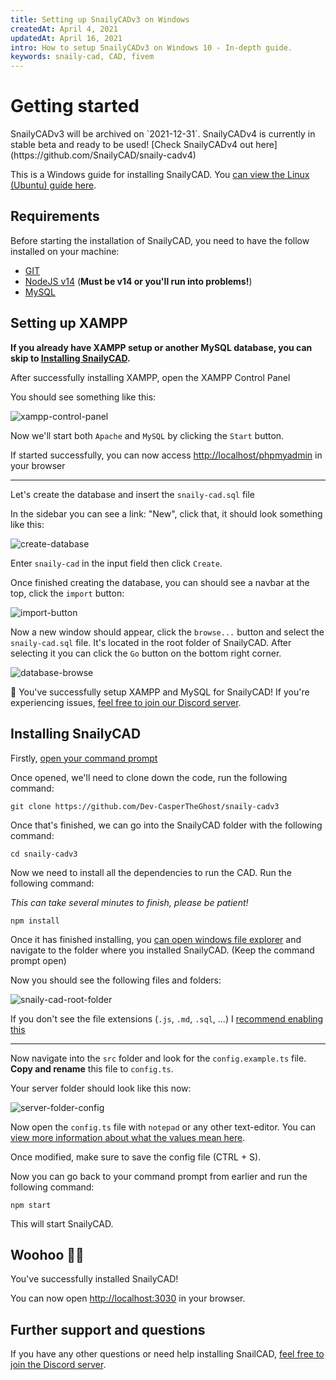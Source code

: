 ```yaml
---
title: Setting up SnailyCADv3 on Windows
createdAt: April 4, 2021
updatedAt: April 16, 2021
intro: How to setup SnailyCADv3 on Windows 10 - In-depth guide.
keywords: snaily-cad, CAD, fivem
---
```



# Getting started

<Info color="#F59E0B" title="Deprecation warning">
  SnailyCADv3 will be archived on `2021-12-31`. SnailyCADv4 is currently in stable beta and ready to
  be used! [Check SnailyCADv4 out here](https://github.com/SnailyCAD/snaily-cadv4)
</Info>


This is a Windows guide for installing SnailyCAD. You [can view the Linux (Ubuntu) guide here](/blog/setting-up-snailycad-linux).

## Requirements

Before starting the installation of SnailyCAD, you need to have the follow installed on your machine:

- [GIT](https://git-scm.com/downloads)
- [NodeJS v14](https://nodejs.org) (**Must be v14 or you'll run into problems!**)
- [MySQL](https://www.apachefriends.org/download.html)

## Setting up XAMPP

**If you already have XAMPP setup or another MySQL database, you can skip to [Installing SnailyCAD](#installing-snailycad).**

After successfully installing XAMPP, open the XAMPP Control Panel

You should see something like this:

<Image
  width={1333}
  height={684}
  src="/blog/xampp-control-panel.png"
  alt="xampp-control-panel"
  placeholder="blur"
  blurDataURL={XamppControlPanel}
/>

Now we'll start both `Apache` and `MySQL` by clicking the `Start` button.

If started successfully, you can now access [http://localhost/phpmyadmin](http://localhost/phpmyadmin) in your browser

---

Let's create the database and insert the `snaily-cad.sql` file

In the sidebar you can see a link: "New", click that, it should look something like this:

<Image
  width={847}
  height={469}
  alt="create-database"
  src="/blog/create-database.png"
  placeholder="blur"
  blurDataURL={CreateDB}
/>

Enter `snaily-cad` in the input field then click `Create`.

Once finished creating the database, you can should see a navbar at the top, click the `import` button:

<Image
  width={1587}
  height={83}
  alt="import-button"
  src="/blog/import-button.png"
  placeholder="blur"
  blurDataURL={ImportButton}
/>

Now a new window should appear, click the `browse...` button and select the `snaily-cad.sql` file. It's located in the root folder of SnailyCAD. After selecting it you can click the `Go` button on the bottom right corner.

<Image
  width={1135}
  height={376}
  src="/blog/database-browse.png"
  alt="database-browse"
  placeholder="blur"
  blurDataURL={DatabaseBrowse}
/>

🎉 You've successfully setup XAMPP and MySQL for SnailyCAD! If you're experiencing issues, [feel free
to join our Discord server](https://discord.gg/eGnrPqEH7U).

## Installing SnailyCAD

Firstly, [open your command prompt](https://www.howtogeek.com/235101/10-ways-to-open-the-command-prompt-in-windows-10/)

Once opened, we'll need to clone down the code, run the following command:

```console
git clone https://github.com/Dev-CasperTheGhost/snaily-cadv3
```

Once that's finished, we can go into the SnailyCAD folder with the following command:

```console
cd snaily-cadv3
```

Now we need to install all the dependencies to run the CAD. Run the following command:

_This can take several minutes to finish, please be patient!_

```console
npm install
```

Once it has finished installing, you [can open windows file explorer](https://www.howtogeek.com/693474/12-ways-to-open-file-explorer-in-windows-10/) and navigate to the folder where you installed SnailyCAD. (Keep the command prompt open)

Now you should see the following files and folders:

<Image
  width={1360}
  height={978}
  alt="snaily-cad-root-folder"
  src="/blog/snaily-cad-root-folder.png"
  placeholder="blur"
  blurDataURL={CadRootFolder}
/>

If you don't see the file extensions (`.js`, `.md`, `.sql`, ...) I [recommend enabling this](https://www.msftnext.com/show-file-extensions-windows-10-explorer/)

---

Now navigate into the `src` folder and look for the `config.example.ts` file. **Copy and rename** this file to `config.ts`.

Your server folder should look like this now:

<Image
  width={1102}
  height={433}
  src="/blog/server-folder-config.png"
  alt="server-folder-config"
  placeholder="blur"
  blurDataURL={ServerConfig}
/>

Now open the `config.ts` file with `notepad` or any other text-editor. You can [view more information about what the values mean here](https://github.com/Dev-CasperTheGhost/snaily-cadv3/wiki/Config-file).

Once modified, make sure to save the config file (CTRL + S).

Now you can go back to your command prompt from earlier and run the following command:

```console
npm start
```

This will start SnailyCAD.

## Woohoo 🎉🎉

You've successfully installed SnailyCAD!

You can now open [http://localhost:3030](http://localhost:3030) in your browser.

## Further support and questions

If you have any other questions or need help installing SnailCAD, [feel free to join the Discord server](https://discord.gg/eGnrPqEH7U).
